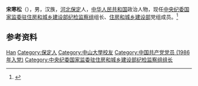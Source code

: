'''宋寒松'''（{{bd|1962年|1月|}}），男，汉族，[[河北|河北]][[保定|保定]]人，[[中华人民共和国|中华人民共和国]]政治人物，现任[[中央纪委国家监委驻住房和城乡建设部纪检监察组|中央纪委国家监委驻住房和城乡建设部纪检监察组]]组长、[[住房和城乡建设部|住房和城乡建设部]]党组成员。<ref>{{Cite web|title=宋寒松|url=http://www.mohurd.gov.cn/bld/shs/index.html|accessdate=2021-02-02|work=中华人民共和国住房和城乡建设部|archive-date=2021-02-06|archive-url=https://web.archive.org/web/20210206074217/http://www.mohurd.gov.cn/bld/shs/index.html|dead-url=no}}</ref>

== 参考资料 ==
{{reflist}}

{{Authority control}}
{{DEFAULTSORT:Song宋}}
[[Category:宋姓|Han]]
[[Category:保定人|Category:保定人]]
[[Category:中山大學校友|Category:中山大學校友]]
[[Category:中国共产党党员_(1986年入党)|Category:中国共产党党员 (1986年入党)]]
[[Category:中央纪委国家监委驻住房和城乡建设部纪检监察组组长|Category:中央纪委国家监委驻住房和城乡建设部纪检监察组组长]]

{{中国人物小作品}}